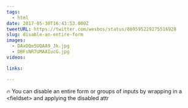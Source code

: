 ```yaml
---
tags:
  - html
date: 2017-05-30T16:43:53.000Z
tweetURL: https://twitter.com/wesbos/status/869595229275516928
slug: disable-an-entire-form
images:
  - DAxDQe5UQAA9_Jk.jpg
  - DBFsNR7UMAAIucG.jpg
videos:

links:

---
```

🔥 You can disable an entire form or groups of inputs by wrapping in a &lt;fieldset&gt; and applying the disabled attr
